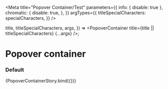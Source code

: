 

<Meta
  title="Popover Container/Test"
  parameters={{
    info: { disable: true },
    chromatic: {
      disable: true,
    },
  }}
  argTypes={{
    titleSpecialCharacters: specialCharacters,
  }}
/>

  title,
  titleSpecialCharacters,
  args,
}) => <PopoverContainer title={title || titleSpecialCharacters} {...args} />;

# Popover container

### Default

<Preview>
  <Story
    name="default"
    args={{
      title: "Title",
      titleSpecialCharacters: undefined,
      open: true,
    }}
  >
    {PopoverContainerStory.bind({})}
  </Story>
</Preview>
